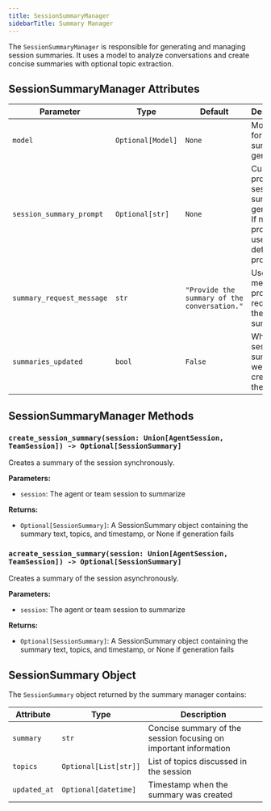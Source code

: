 ```yaml
---
title: SessionSummaryManager
sidebarTitle: Summary Manager
---
```


The `SessionSummaryManager` is responsible for generating and managing session summaries. It uses a model to analyze conversations and create concise summaries with optional topic extraction.

## SessionSummaryManager Attributes

| Parameter | Type | Default | Description |
|-----------|------|---------|-------------|
| `model` | `Optional[Model]` | `None` | Model used for session summary generation |
| `session_summary_prompt` | `Optional[str]` | `None` | Custom prompt for session summary generation. If not provided, uses default prompt |
| `summary_request_message` | `str` | `"Provide the summary of the conversation."` | User message prompt for requesting the summary |
| `summaries_updated` | `bool` | `False` | Whether session summaries were created in the last run |

## SessionSummaryManager Methods

### `create_session_summary(session: Union[AgentSession, TeamSession]) -> Optional[SessionSummary]`

Creates a summary of the session synchronously.

**Parameters:**
- `session`: The agent or team session to summarize

**Returns:**
- `Optional[SessionSummary]`: A SessionSummary object containing the summary text, topics, and timestamp, or None if generation fails


### `acreate_session_summary(session: Union[AgentSession, TeamSession]) -> Optional[SessionSummary]`

Creates a summary of the session asynchronously.

**Parameters:**
- `session`: The agent or team session to summarize

**Returns:**
- `Optional[SessionSummary]`: A SessionSummary object containing the summary text, topics, and timestamp, or None if generation fails

## SessionSummary Object

The `SessionSummary` object returned by the summary manager contains:

| Attribute | Type | Description |
|-----------|------|-------------|
| `summary` | `str` | Concise summary of the session focusing on important information |
| `topics` | `Optional[List[str]]` | List of topics discussed in the session |
| `updated_at` | `Optional[datetime]` | Timestamp when the summary was created |
